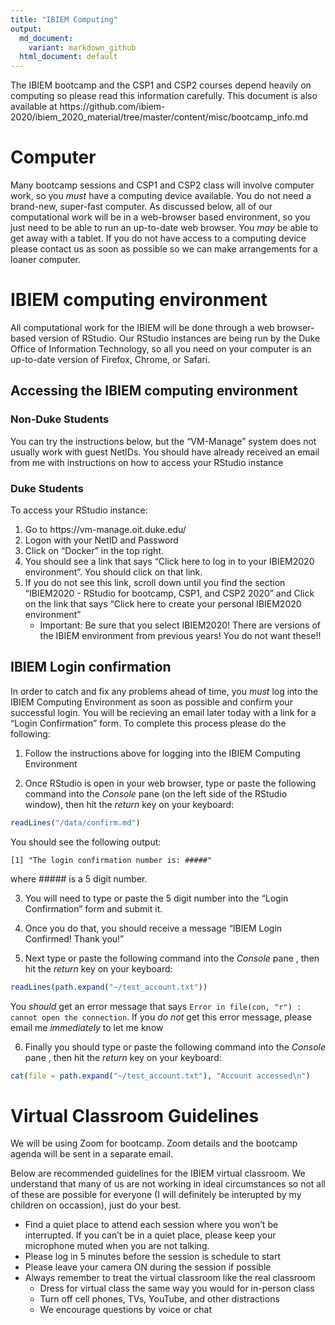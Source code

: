 ```yaml
---
title: "IBIEM Computing"
output:
  md_document:
    variant: markdown_github
  html_document: default
---
```


The IBIEM bootcamp and the CSP1 and CSP2 courses depend heavily on computing so please read this information carefully.  This document is also available at https://github.com/ibiem-2020/ibiem_2020_material/tree/master/content/misc/bootcamp_info.md


# Computer
Many bootcamp sessions and CSP1 and CSP2 class will involve computer work, so you *must* have a computing device available. You do not need a brand-new, super-fast computer. As discussed below, all of our computational work will be in a web-browser based environment, so you just need to be able to run an up-to-date web browser. You *may* be able to get away with a tablet. If you do not have access to a computing device please contact us as soon as possible so we can make arrangements for a loaner computer.


# IBIEM computing environment
All computational work for the IBIEM will be done through a web browser-based version of RStudio.  Our RStudio instances are being run by the Duke Office of Information Technology, so all you need on your computer is an up-to-date version of Firefox, Chrome, or Safari.  



## Accessing the IBIEM computing environment
### Non-Duke Students
You can try the instructions below, but the "VM-Manage" system does not usually work with guest NetIDs. You should have already received an email from me with instructions on how to access your RStudio instance

### Duke Students

To access your RStudio instance:

1. Go to https://vm-manage.oit.duke.edu/
2. Logon with your NetID and Password
3. Click on "Docker" in the top right.
4. You should see a link that says "Click here to log in to your IBIEM2020 environment".  You should click on that link.
5. If you do not see this link, scroll down until you find the section “IBIEM2020 - RStudio for bootcamp, CSP1, and CSP2 2020" and Click on the link that says “Click here to create your personal IBIEM2020 environment”
   - Important: Be sure that you select IBIEM2020! There are versions of the IBIEM environment from previous years!  You do not want these!!

## IBIEM Login confirmation
In order to catch and fix any problems ahead of time, you *must* log into the IBIEM Computing Environment as soon as possible and confirm your successful login.  You will be recieving an email later today with a link for a "Login Confirmation" form.  To complete this process please do the following:

1. Follow the instructions above for logging into the IBIEM Computing Environment

2. Once RStudio is open in your web browser, type or paste the following command into the *Console* pane (on the left side of the RStudio window), then hit the *return* key on your keyboard: 

```r
readLines("/data/confirm.md")
```

You should see the following output:
```
[1] "The login confirmation number is: #####"
```
where ##### is a 5 digit number.  

3. You will need to type or paste the 5 digit number into the "Login Confirmation" form and submit it.

4. Once you do that, you should receive a message "IBIEM Login Confirmed! Thank you!”

5. Next type or paste the following command into the *Console* pane , then hit the *return* key on your keyboard: 

```r
readLines(path.expand("~/test_account.txt"))
```
You *should* get an error message that says `Error in file(con, "r") : cannot open the connection`. If you *do not* get this error message, please email me *immediately* to let me know

6. Finally you should type or paste the following command into the *Console* pane , then hit the *return* key on your keyboard: 

```r
cat(file = path.expand("~/test_account.txt"), "Account accessed\n")
```

# Virtual Classroom Guidelines
We will be using Zoom for bootcamp. Zoom details and the bootcamp agenda will be sent in a separate email.

Below are recommended guidelines for the IBIEM virtual classroom. We understand that many of us are not working in ideal circumstances so not all of these are possible for everyone (I will definitely be interupted by my children on occassion), just do your best.

- Find a quiet place to attend each session where you won’t be interrupted. If you can't be in a quiet place, please keep your microphone muted when you are not talking.
- Please log in 5 minutes before the session is schedule to start
- Please leave your camera ON during the session if possible
- Always remember to treat the virtual classroom like the real classroom
  - Dress for virtual class the same way you would for in-person class
  - Turn off cell phones, TVs, YouTube, and other distractions
  - We encourage questions by voice or chat


